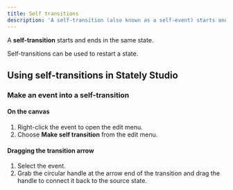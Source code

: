 ```yaml
---
title: Self transitions
description: 'A self-transition (also known as a self-event) starts and ends in the same state. Self-transitions can be used to restart a state.'
---
```


A **self-transition** starts and ends in the same state.

Self-transitions can be used to restart a state.

## Using self-transitions in Stately Studio

### Make an event into a self-transition

#### On the canvas

1. Right-click the event to open the edit menu.
2. Choose **Make self transition** from the edit menu.

#### Dragging the transition arrow

1. Select the event.
2. Grab the circular handle at the arrow end of the transition and drag the handle to connect it back to the source state.
